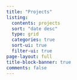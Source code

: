 ```yaml
---
title: "Projects"
listing:
  contents: projects
  sort: "date desc"
  type: grid
  categories: true
  sort-ui: true
  filter-ui: true
page-layout: full
title-block-banner: true
comments: false
---
```

